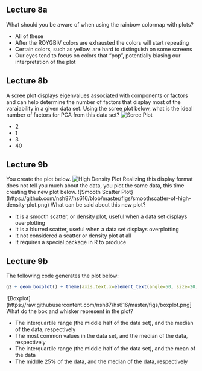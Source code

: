 ## Lecture 8a

What should you be aware of when using the rainbow colormap with plots?

* All of these
* After the ROYGBIV colors are exhausted the colors will start repeating
* Certain colors, such as yellow, are hard to distinguish on some screens
* Our eyes tend to focus on colors that "pop", potentially biasing our
interpretation of the plot

## Lecture 8b

A scree plot displays eigenvalues associated with components or factors and can
help determine the number of factors that display most of the varaiability in a
given data set. Using the scree plot below, what is the ideal number of factors
for PCA from this data set?
![Scree Plot](https://raw.githubusercontent.com/nsh87/hs616/master/figs/scree-plot-example.png)

* 2
* 1
* 3
* 40

## Lecture 9b

You create the plot below.
![High Density Plot](https://raw.githubusercontent.com/nsh87/hs616/master/figs/high-density-plot.png)
Realizing this display format does not tell you much about the data, you plot
the same data, this time creating the new plot below.
![Smooth Scatter Plot}(https://github.com/nsh87/hs616/blob/master/figs/smoothscatter-of-high-density-plot.png)
What can be said about this new plot?

* It is a smooth scatter, or density plot, useful when a data set displays
overplotting
* It is a blurred scatter, useful when a data set displays overplotting
* It not considered a scatter or density plot at all
* It requires a special package in R to produce

## Lecture 9b

The following code generates the plot below:
```R
g2 + geom_boxplot() + theme(axis.text.x=element_text(angle=50, size=20, vjust=0.5))
```
![Boxplot](https://raw.githubusercontent.com/nsh87/hs616/master/figs/boxplot.png]
What do the box and whisker represent in the plot?

* The interquartile range (the middle half of the data set), and the median of 
the data, respectively
* The most common values in the data set, and the median of the data,
respectively
* The interquartile range (the middle half of the data set), and the mean of the
data
* The middle 25% of the data, and the median of the data, respectively


